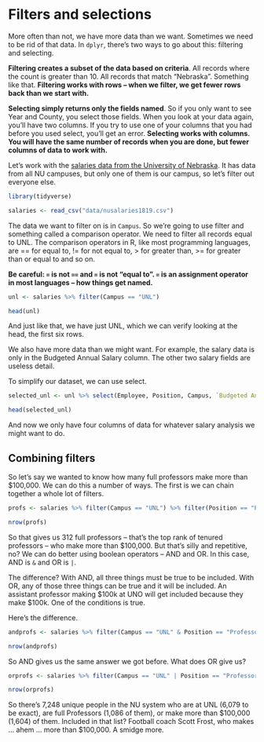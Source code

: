 # Filters and selections

More often than not, we have more data than we want. Sometimes we need to be rid of that data. In `dplyr`, there's two ways to go about this: filtering and selecting.

**Filtering creates a subset of the data based on criteria**. All records where the count is greater than 10. All records that match "Nebraska". Something like that. **Filtering works with rows -- when we filter, we get fewer rows back than we start with.**

**Selecting simply returns only the fields named**. So if you only want to see Year and County, you select those fields. When you look at your data again, you'll have two columns. If you try to use one of your columns that you had before you used select, you'll get an error. **Selecting works with columns. You will have the same number of records when you are done, but fewer columns of data to work with.**

Let's work with the [salaries data from the University of Nebraska](https://unl.box.com/s/9826nisk29fztlc1xhup988eah0mqdby). It has data from all NU campuses, but only one of them is our campus, so let's filter out everyone else. 

```r
library(tidyverse)
```

```r
salaries <- read_csv("data/nusalaries1819.csv")
```

The data we want to filter on is in `Campus`. So we're going to use filter and something called a comparison operator. We need to filter all records equal to UNL. The comparison operators in R, like most programming languages, are == for equal to, != for not equal to, > for greater than, >= for greater than or equal to and so on. 

**Be careful: `=` is not `==` and `=` is not "equal to". `=` is an assignment operator in most languages -- how things get named.** 

```r
unl <- salaries %>% filter(Campus == "UNL")

head(unl)
```

And just like that, we have just UNL, which we can verify looking at the head, the first six rows. 

We also have more data than we might want. For example, the salary data is only in the Budgeted Annual Salary column. The other two salary fields are useless detail. 

To simplify our dataset, we can use select. 

```r
selected_unl <- unl %>% select(Employee, Position, Campus, `Budgeted Annual Salary`)

head(selected_unl)
```

And now we only have four columns of data for whatever salary analysis we might want to do. 

## Combining filters 

So let's say we wanted to know how many full professors make more than $100,000. We can do this a number of ways. The first is we can chain together a whole lot of filters.

```r
profs <- salaries %>% filter(Campus == "UNL") %>% filter(Position == "Professor") %>% filter(`Budgeted Annual Salary` > 100000)

nrow(profs)
```

So that gives us 312 full professors -- that's the top rank of tenured professors -- who make more than \$100,000. But that's silly and repetitive, no? We can do better using boolean operators -- AND and OR. In this case, AND is `&` and OR is `|`.

The difference? With AND, all three things must be true to be included. With OR, any of those three things can be true and it will be included. An assistant professor making \$100k at UNO will get included because they make \$100k. One of the conditions is true.  

Here's the difference.

```r
andprofs <- salaries %>% filter(Campus == "UNL" & Position == "Professor" & `Budgeted Annual Salary` > 100000)

nrow(andprofs)
```
So AND gives us the same answer we got before. What does OR give us? 

```r
orprofs <- salaries %>% filter(Campus == "UNL" | Position == "Professor" | `Budgeted Annual Salary` > 100000)

nrow(orprofs)
```
So there's 7,248 unique people in the NU system who are at UNL (6,079 to be exact), are full Professors (1,086 of them), or make more than \$100,000 (1,604) of them. Included in that list? Football coach Scott Frost, who makes ... ahem ... more than \$100,000. A smidge more. 

